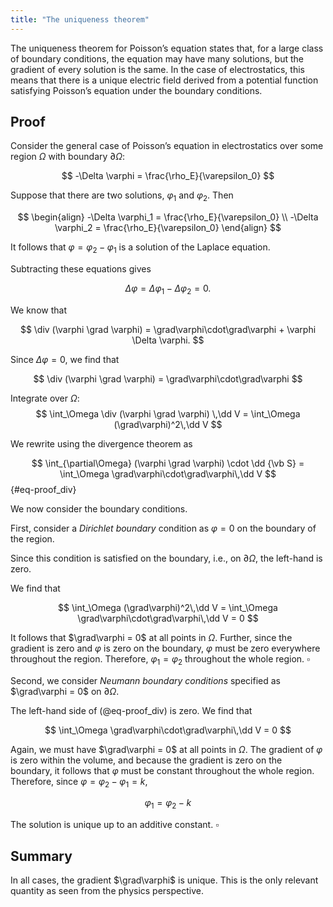 ```yaml
---
title: "The uniqueness theorem"
---
```


The uniqueness theorem for Poisson's equation states that, for a large class of boundary conditions, the equation may have many solutions, but the gradient of every solution is the same. In the case of electrostatics, this means that there is a unique electric field derived from a potential function satisfying Poisson's equation under the boundary conditions.

## Proof

Consider the general case of Poisson's equation in electrostatics over some region $\Omega$ with boundary $\partial\Omega$:

$$
-\Delta \varphi = \frac{\rho_E}{\varepsilon_0}
$$

Suppose that there are two solutions, $\varphi_1$ and $\varphi_2$. Then

$$
\begin{align}
-\Delta \varphi_1 = \frac{\rho_E}{\varepsilon_0} \\
-\Delta \varphi_2 = \frac{\rho_E}{\varepsilon_0}
\end{align}
$$

It follows that $\varphi = \varphi_2 - \varphi_1$ is a solution of the Laplace equation.


Subtracting these equations gives

$$
\Delta \varphi = \Delta \varphi_1 - \Delta \varphi_2 = 0.
$$

We know that 

$$
\div (\varphi \grad \varphi) = \grad\varphi\cdot\grad\varphi + \varphi \Delta \varphi.
$$

Since $\Delta\varphi=0$, we find that

$$
\div (\varphi \grad \varphi) = \grad\varphi\cdot\grad\varphi
$$

Integrate over $\Omega$:
$$
\int_\Omega 
\div (\varphi \grad \varphi) \,\dd V = \int_\Omega (\grad\varphi)^2\,\dd V
$$


We rewrite using the divergence theorem as

$$
\int_{\partial\Omega} 
(\varphi \grad \varphi) \cdot \dd {\vb S} = \int_\Omega \grad\varphi\cdot\grad\varphi\,\dd V
$$ {#eq-proof_div}

We now consider the boundary conditions.

First, consider a _Dirichlet boundary_ condition as $\varphi=0$ on the boundary of the region.

Since this condition is satisfied on the boundary, i.e., on $\partial\Omega$, the left-hand is zero.

We find that 

$$
\int_\Omega (\grad\varphi)^2\,\dd V = 
\int_\Omega \grad\varphi\cdot\grad\varphi\,\dd V = 0
$$

It follows that $\grad\varphi = 0$ at all points in $\Omega$.
Further, since the gradient is zero and $\varphi$ is zero on the boundary, $\varphi$ must be zero everywhere throughout the region. Therefore, $\varphi_1 = \varphi_2$ throughout the whole region.     $\square$


Second, we consider _Neumann boundary conditions_ specified as $\grad\varphi = 0$ on $\partial\Omega$.

The left-hand side of (@eq-proof_div) is zero. We find that

$$
\int_\Omega \grad\varphi\cdot\grad\varphi\,\dd V = 0
$$

Again, we must have $\grad\varphi = 0$ at all points in $\Omega$.
The gradient of $\varphi$ is zero within the volume, and because the gradient is zero on the boundary, it follows that $\varphi$ must be constant throughout the whole region.
Therefore, since $\varphi = \varphi_2 - \varphi_1 = k$,

$$
\varphi_1 = \varphi_2 - k
$$

The solution is unique up to an additive constant.    $\square$


## Summary

In all cases, the gradient $\grad\varphi$ is unique. This is the only relevant quantity as seen from the physics perspective.
